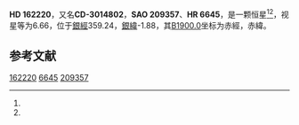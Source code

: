 {{Starbox begin
| name = HD 162220
}}
{{Starbox observe
| epoch = [[J2000.0|J2000.0]]
| constell = {{星座名待查}}<ref name=SIMBAD>{{cite web
 | url=http://simbad.u-strasbg.fr/simbad/sim-id?Ident=HR+6645
 | title =Pulsating variable Star
 | publisher=Centre de Données astronomiques de Strasbourg
 | work=SIMBAD
 | accessdate=2012-07-13}}</ref><ref name=DATA>{{cite web
 | url=http://vizier.u-strasbg.fr/viz-bin/VizieR-5?-out.add=.&-source=5050&-corr=PK=HR&-out.max=9999&HR=6645
 | title=VizieR Detailed Page
 | accessdate=2012-07-13
 | archive-date=2016-03-05
 | archive-url=https://web.archive.org/web/20160305200839/http://vizier.u-strasbg.fr/viz-bin/VizieR-5?-out.add=.&-source=5050&-corr=PK=HR&-out.max=9999&HR=6645
 | dead-url=no
 }}</ref>
| 星官 = 
| ra = {{RA|17|51|12.5}}<ref name=SIMBAD /><ref name=DATA />
| dec = {{DEC|-30|33|26}}<ref name=SIMBAD /><ref name=DATA />
| appmag_v = 6.66<ref name=SIMBAD /><ref name=DATA />
}}
{{Starbox character
| class = A0Vn<ref name=SIMBAD /><ref name=DATA />
| b-v = 0.04<ref name=SIMBAD /><ref name=DATA />
| u-b = -0.07<ref name=SIMBAD /><ref name=DATA />
| r-i = <ref name=SIMBAD /><ref name=DATA />
| variable = 
}}
{{Starbox astrometry
| radial_v = -0.07
| prop_mo_ra = -9
| parallax = 
| p_error = 
}}
{{Starbox catalog
| names =CD-3014802，[[SAO星表|SAO]] 209357，[[HD星表|HD]] 162220，[[HR星表|HR]] 6645}}
{{Starbox reference |Simbad=HR+6645}}
{{Starbox end}}

'''HD 162220'''，又名'''CD-3014802'''，'''SAO 209357'''、'''HR 6645'''，是一颗恒星<ref name=SIMBAD /><ref name=DATA />，视星等为6.66，位于[[銀道座標系|銀經]]359.24，[[銀道座標系|銀緯]]-1.88，其[[B1900.0|B1900.0]]坐标为赤經{{RA|17|44|46.3}}，赤緯{{DEC|-30|-1.88|39}}。

== 参考文献 ==
{{reflist}}

{{star-stub}}

[[Category:HD和HDE天體|162220]]
[[Category:HR天體|6645]]
[[Category:SAO天體|209357]]